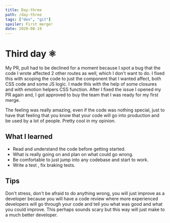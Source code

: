 ```yaml
---
title: Day-three
path: /day-three
tags: ["dev", "git"]
spoiler: First merge!
date: 2020-08-19
---
```


# Third day ⚛️

My PR, pull had to be declined for a moment because I spot a bug that the code I wrote affected 2 other routes as well, which I don't want to do.
I fixed this with scoping the code to just the component that I wanted affect, both CSS code and some JS logic.
I made this with the help of some closures and with emotion helpers CSS function.
After I fixed the issue I opened my PR again and, I got approved to buy the team that I was ready for my first merge.

The feeling was really amazing, even if the code was nothing special, just to have that feeling that you know that your code will go into production and be used by a lot of people.
Pretty cool in my opinion.

## What I learned

- Read and understand the code before getting started.
- What is really going on and plan on what could go wrong.
- Be comfortable to just jump into any codebase and start to work.
- Write a test , fix braking tests.

## Tips

Don't stress, don't be afraid to do anything wrong,
you will just improve as a developer because you will
have a code review where more experienced developers will go through
your code and tell you what was good and what you could improve.
This perhaps sounds scary but this way will just make to a much better developer.
